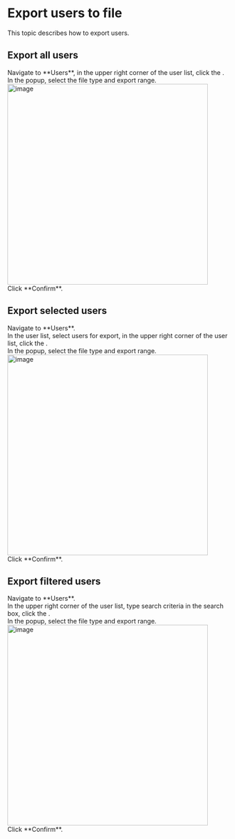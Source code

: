 # Export users to file

This topic describes how to export users.

## Export all users
<Steps>

<div>
<Nav name="console" />
</div>

<div>
Navigate to **Users**, in the upper right corner of the user list, click the <Icon name="download"/> .
</div>

<div>
In the popup, select the file type and export range.
<img src="/images/docs/admin-guides/users/export-all-users.png" alt="image" width="450"/>
</div>

<dev>
Click **Confirm**.
</dev>

</Steps>

## Export selected users
<Steps>

<div>
<Nav name="console" />
</div>

<div>
Navigate to **Users**.
</div>

<div>
In the user list, select users for export, in the upper right corner of the user list, click the <Icon name="download"/>.
</div>

<div>
In the popup, select the file type and export range.
<img src="/images/docs/admin-guides/users/export-selected-users.png" alt="image" width="450"/>
</div>

<dev>
Click **Confirm**.
</dev>
</Steps>

## Export filtered users
<Steps>

<div>
<Nav name="console" />
</div>

<div>
Navigate to **Users**.
</div>


<div>
In the upper right corner of the user list, type search criteria in the search box, click the <Icon name="download"/>.
</div>

<div>
In the popup, select the file type and export range.
<img src="/images/docs/admin-guides/users/export-filtered-users.png" alt="image" width="450"/>
</div>

<dev>
Click **Confirm**.
</dev>
</Steps>